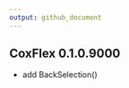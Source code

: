```yaml
---
output: github_document
---
```


CoxFlex 0.1.0.9000
----------------------------------------------------------------

* add BackSelection()
